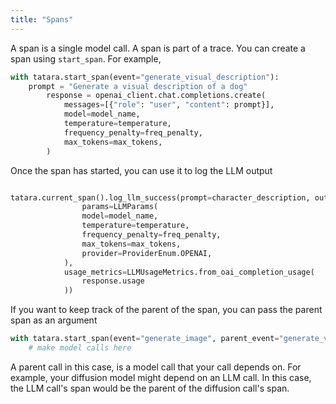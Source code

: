 ```yaml
---
title: "Spans"
---
```


A span is a single model call. A span is part of a trace. You can create a span using `start_span`. For example,

```python
with tatara.start_span(event="generate_visual_description"):
    prompt = "Generate a visual description of a dog"
        response = openai_client.chat.completions.create(
            messages=[{"role": "user", "content": prompt}],
            model=model_name,
            temperature=temperature,
            frequency_penalty=freq_penalty,
            max_tokens=max_tokens,
        )
```

Once the span has started, you can use it to log the LLM output

```python

tatara.current_span().log_llm_success(prompt=character_description, output=ret,
                params=LLMParams(
                model=model_name,
                temperature=temperature,
                frequency_penalty=freq_penalty,
                max_tokens=max_tokens,
                provider=ProviderEnum.OPENAI,
            ),
            usage_metrics=LLMUsageMetrics.from_oai_completion_usage(
                response.usage
            ))
```

If you want to keep track of the parent of the span, you can pass the parent span as an argument

```python
with tatara.start_span(event="generate_image", parent_event="generate_visual_description"):
    # make model calls here
```

A parent call in this case, is a model call that your call depends on. For example, your diffusion model might depend on an LLM call.
In this case, the LLM call's span would be the parent of the diffusion call's span.
